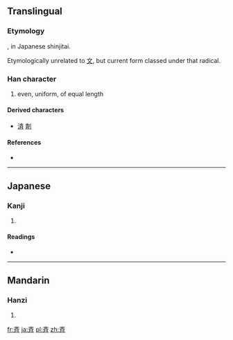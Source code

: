 {{also|齊|齐}}
==Translingual==
{{ja-forms|斉|[[齐]]|[[齊]]}}

===Etymology===
{{Han simp|齊}}, in Japanese shinjitai.

Etymologically unrelated to [[文]], but current form classed under that radical.

===Han character===
{{Han char|rn=67|rad=文|as=04|sn=8|four=|canj=卜大尸中 (YKSL)}}

# even, uniform, of equal length

====Derived characters====
{{rfc-header|Derived characters|lang=mul}}
* [[済]] [[剤]]

====References====
* {{Han ref|kx=0477.011|dkj=13454|dj=0834.050|hdz=32170.040|uh=6589|ud=25993}}

----

==Japanese==

===Kanji===
{{ja-kanji|grade=c|rs=文04}}

# {{defn|Japanese|sort=文04}}

====Readings====
* {{ja-readings|on=[[せい]] (sei), [[さい]] (sai), [[ざい]] (zai)|kun=[[そろう]] (sorou), [[ひとしい]] (hitoshii), [[ひとしく]] (hitoshiku)}}

----

==Mandarin==

===Hanzi===
{{cmn-hanzi|pin=[[qí]] ([[qi2]])|wg=ch'i<sup>2</sup>}}

# {{defn|Mandarin|sort=文04}}

[[fr:斉]]
[[ja:斉]]
[[pl:斉]]
[[zh:斉]]
